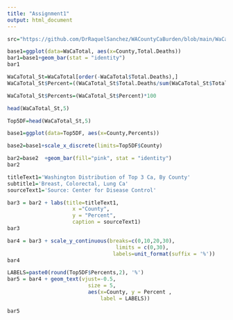 ```yaml
---
title: "Assignment1"
output: html_document
---
```

 

```r
src="https://github.com/DrRaquelSanchez/WACountyCaBurden/blob/main/WaCaTotal.csv"
```

```r
base1=ggplot(data=WaCaTotal, aes(x=County,Total.Deaths))
bar1=base1+geom_bar(stat = "identity")
bar1
```

```r
WaCaTotal_St=WaCaTotal[order(-WaCaTotal$Total.Deaths),]
WaCaTotal_St$Percent=((WaCaTotal_St$Total.Deaths/sum(WaCaTotal_St$Total.Deaths)))

WaCaTotal_St$Percents=(WaCaTotal_St$Percent)*100

head(WaCaTotal_St,5)
```

```r
Top5DF=head(WaCaTotal_St,5)

base1=ggplot(data=Top5DF, aes(x=County,Percents))

base2=base1+scale_x_discrete(limits=Top5DF$County)

bar2=base2  +geom_bar(fill="pink", stat = "identity")
bar2
```
```r
titleText1='Washington Distribution of Top 3 Ca, By County'
subtitle1='Breast, Colorectal, Lung Ca'
sourceText1='Source: Center for Disease Control'

bar3 = bar2 + labs(title=titleText1,
                     x ="County", 
                     y = "Percent",
                     caption = sourceText1) 
bar3
```
```r
bar4 = bar3 + scale_y_continuous(breaks=c(0,10,20,30),
                                   limits = c(0,30),
                                  labels=unit_format(suffix = '%'))
bar4
```
```r

LABELS=paste0(round(Top5DF$Percents,2), '%')
bar5 = bar4 + geom_text(vjust=-0.5, 
                          size = 5,
                          aes(x=County, y = Percent ,
                              label = LABELS))

bar5
```
